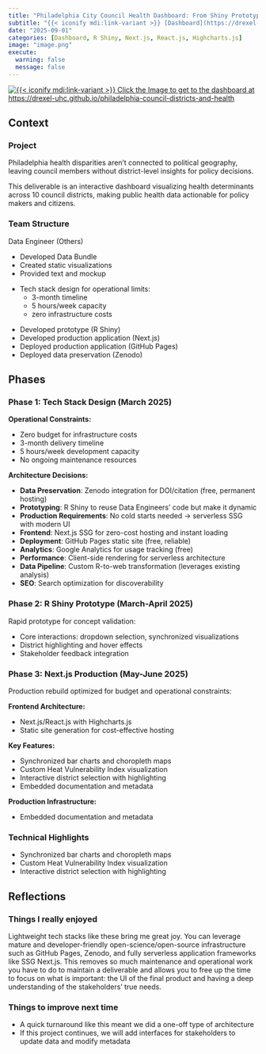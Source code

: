 ```yaml
---
title: "Philadelphia City Council Health Dashboard: From Shiny Prototype to Serverless Production App"
subtitle: "{{< iconify mdi:link-variant >}} [Dashboard](https://drexel-uhc.github.io/philadelphia-council-districts-and-health) &bull; {{< iconify fa6-brands:github >}} [GitHub](https://github.com/Drexel-UHC/philadelphia-council-districts-and-health)"
date: "2025-09-01"
categories: [Dashboard, R Shiny, Next.js, React.js, Highcharts.js]
image: "image.png"
execute: 
  warning: false
  message: false
---
```



[![{{< iconify mdi:link-variant >}} Click the Image to get to the dashboard at https://drexel-uhc.github.io/philadelphia-council-districts-and-health](image.png)](https://drexel-uhc.github.io/philadelphia-council-districts-and-health){fig-align="center"}

## Context

### Project 

Philadelphia health disparities aren't connected to political geography, leaving council members without district-level insights for policy decisions.

This deliverable is an interactive dashboard visualizing health determinants across 10 council districts, making public health data actionable for policy makers and citizens.

### Team Structure


::: {.grid}

::: {.g-col-4}
:::{.goals}
::::{.goals-header}
Data Engineer (Others)
::::
::::{.goals-container}


- Developed Data Bundle
- Created static visualizations
- Provided text and mockup 
::::
:::
:::

::: {.g-col-4}
::: {.callout-note title="Data Architect (Ran Li)"}

- Tech stack design for operational limits:
    - 3-month timeline 
    - 5 hours/week capacity 
    - zero infrastructure costs 
    
:::
:::

::: {.g-col-4}
::: {.callout-note title="Data Scientist (Ran Li)"}


- Developed prototype (R Shiny)
- Developed production application (Next.js)
- Deployed production application (GitHub Pages)
- Deployed data preservation (Zenodo)
:::
:::

:::

## Phases

### Phase 1: Tech Stack Design (March 2025)

**Operational Constraints:**

- Zero budget for infrastructure costs
- 3-month delivery timeline
- 5 hours/week development capacity
- No ongoing maintenance resources

**Architecture Decisions:**

- **Data Preservation**: Zenodo integration for DOI/citation (free, permanent hosting)
- **Prototyping**: R Shiny to reuse Data Engineers' code but make it dynamic
- **Production Requirements**: No cold starts needed → serverless SSG with modern UI
- **Frontend**: Next.js SSG for zero-cost hosting and instant loading
- **Deployment**: GitHub Pages static site (free, reliable)
- **Analytics**: Google Analytics for usage tracking (free)
- **Performance**: Client-side rendering for serverless architecture
- **Data Pipeline**: Custom R-to-web transformation (leverages existing analysis)
- **SEO**: Search optimization for discoverability

### Phase 2: R Shiny Prototype (March-April 2025)

Rapid prototype for concept validation:

- Core interactions: dropdown selection, synchronized visualizations
- District highlighting and hover effects
- Stakeholder feedback integration

### Phase 3: Next.js Production (May-June 2025)

Production rebuild optimized for budget and operational constraints:

**Frontend Architecture:**

- Next.js/React.js with Highcharts.js
- Static site generation for cost-effective hosting

**Key Features:**

- Synchronized bar charts and choropleth maps
- Custom Heat Vulnerability Index visualization
- Interactive district selection with highlighting
- Embedded documentation and metadata

**Production Infrastructure:**

- Embedded documentation and metadata

### Technical Highlights

- Synchronized bar charts and choropleth maps
- Custom Heat Vulnerability Index visualization
- Interactive district selection with highlighting

## Reflections

### Things I really enjoyed

Lightweight tech stacks like these bring me great joy. You can leverage mature and developer-friendly open-science/open-source infrastructure such as GitHub Pages, Zenodo, and fully serverless application frameworks like SSG Next.js. This removes so much maintenance and operational work you have to do to maintain a deliverable and allows you to free up the time to focus on what is important: the UI of the final product and having a deep understanding of the stakeholders' true needs.

### Things to improve next time

- A quick turnaround like this meant we did a one-off type of architecture
- If this project continues, we will add interfaces for stakeholders to update data and modify metadata